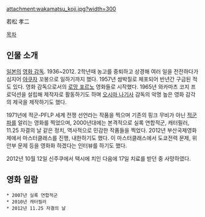 attachment:wakamatsu_koji.jpg?width=300

若松 孝二

[[목차]]

== 인물 소개 ==
[[일본]]의 [[영화 감독]]. 1936~2012. 2학년때 농고를 중퇴하고 상경해 여러 일을 전전하다가 심지어 [[야쿠자]] 꼬봉으로 일하기까지 했다. 1957년 쌈박질로 체포되어 반년간 구금된 적도 있다. 영화 감독으로서의 [[로망 포르노]] 영화들로 시작했다. 1965년 와카마츠 코지 프로덕션을 설립해 제작자로 활동하기도 하며 [[오시마 나기사]] 감독의 악명 높은 영화 감각의 제국을 제작하기도 했다. 

1971년에 적군-PFLP 세계 전쟁 선언라는 작품을 찍으며 기존의 핑크 무비가 아닌 [[적군파]]를 알리는 영화를 찍었으며, 2000년대에는 본격적으로 실록 연합적군, 캐터필러, 11.25 자결의 날 같은 정치, 역사적으로 민감한 작품들을 찍었다. 2012년 부산국제영화제에서 마스터클래스를 진행, 내한하기도 했다. 이 마스터클래스에서 도쿄전력 문제, 위안부 문제 등을 영화화 하겠다는 인터뷰를 하기도 했다.

2012년 10월 12일 신주쿠에서 택시에 치인 다음에 17일 치료를 받던 중 사망하였다.


== 영화 일람 ==
 * 2007년 실록 연합적군
 * 2010년 캐터필러
 * 2012년 11.25 자결의 날 
